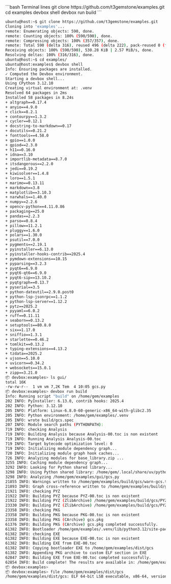 <CodeGroup>
  ```bash Terminal lines
  git clone https://github.com/t3gemstone/examples.git
  cd examples
  devbox shell
  devbox run build
  ```

  ```bash Output lines
  ubuntu@host:~$ git clone https://github.com/t3gemstone/examples.git
  Cloning into 'examples'...
  remote: Enumerating objects: 590, done.
  remote: Counting objects: 100% (590/590), done.
  remote: Compressing objects: 100% (357/357), done.
  remote: Total 590 (delta 316), reused 496 (delta 222), pack-reused 0 (from 0)
  Receiving objects: 100% (590/590), 530.28 KiB | 2.57 MiB/s, done.
  Resolving deltas: 100% (316/316), done.
  ubuntu@host:~$ cd examples/
  ubuntu@host:examples$ devbox shell
  Info: Ensuring packages are installed.
  ✓ Computed the Devbox environment.
  Starting a devbox shell...
  Using CPython 3.12.10
  Creating virtual environment at: .venv
  Resolved 64 packages in 2ms
  Installed 58 packages in 8.24s
  + altgraph==0.17.4
  + anyio==4.9.0
  + click==8.2.1
  + contourpy==1.3.2
  + cycler==0.12.1
  + docstring-to-markdown==0.17
  + docutils==0.21.2
  + fonttools==4.58.0
  + gpio==1.0.0
  + gpiod==2.3.0
  + h11==0.16.0
  + idna==3.10
  + importlib-metadata==8.7.0
  + itsdangerous==2.2.0
  + jedi==0.19.2
  + kiwisolver==1.4.8
  + loro==1.5.1
  + marimo==0.13.11
  + markdown==3.8
  + matplotlib==3.10.3
  + narwhals==1.40.0
  + numpy==2.2.6
  + opencv-python==4.11.0.86
  + packaging==25.0
  + pandas==2.2.3
  + parso==0.8.4
  + pillow==11.2.1
  + pluggy==1.6.0
  + polars==1.30.0
  + psutil==7.0.0
  + pygments==2.19.1
  + pyinstaller==6.13.0
  + pyinstaller-hooks-contrib==2025.4
  + pymdown-extensions==10.15
  + pyparsing==3.2.3
  + pyqt6==6.9.0
  + pyqt6-qt6==6.9.0
  + pyqt6-sip==13.10.2
  + pyqtgraph==0.13.7
  + pyserial==3.5
  + python-dateutil==2.9.0.post0
  + python-lsp-jsonrpc==1.1.2
  + python-lsp-server==1.12.2
  + pytz==2025.2
  + pyyaml==6.0.2
  + ruff==0.11.11
  + seaborn==0.13.2
  + setuptools==80.8.0
  + six==1.17.0
  + sniffio==1.3.1
  + starlette==0.46.2
  + tomlkit==0.13.2
  + typing-extensions==4.13.2
  + tzdata==2025.2
  + ujson==5.10.0
  + uvicorn==0.34.2
  + websockets==15.0.1
  + zipp==3.21.0
  📦 devbox:examples> ls gui/
  total 16K
  -rw-rw-r--  1 vm vm 7,2K Tem  4 10:05 gcs.py
  📦 devbox:examples> devbox run build 
  Info: Running script "build" on /home/gem/examples
  202 INFO: PyInstaller: 6.13.0, contrib hooks: 2025.4
  202 INFO: Python: 3.12.10
  205 INFO: Platform: Linux-6.8.0-60-generic-x86_64-with-glibc2.35
  205 INFO: Python environment: /home/gem/examples/.venv
  205 INFO: wrote build/gcs.spec
  207 INFO: Module search paths (PYTHONPATH):
  719 INFO: checking Analysis
  719 INFO: Building Analysis because Analysis-00.toc is non existent
  719 INFO: Running Analysis Analysis-00.toc
  719 INFO: Target bytecode optimization level: 0
  719 INFO: Initializing module dependency graph...
  720 INFO: Initializing module graph hook caches...
  726 INFO: Analyzing modules for base_library.zip ...
  3255 INFO: Caching module dependency graph...
  3292 INFO: Looking for Python shared library...
  3298 INFO: Using Python shared library: /home/gem/.local/share/uv/python/cpython-3.12.10-linux-x86_64-gnu/lib/libpython3.12.so.1.0
  3298 INFO: Analyzing /home/gem/examples/gui/gcs.py
  21855 INFO: Warnings written to /home/gem/examples/build/gcs/warn-gcs.txt
  21893 INFO: Graph cross-reference written to /home/gem/examples/build/gcs/xref-gcs.html
  21921 INFO: checking PYZ
  21922 INFO: Building PYZ because PYZ-00.toc is non existent
  21922 INFO: Building PYZ (ZlibArchive) /home/gem/examples/build/gcs/PYZ-00.pyz
  23330 INFO: Building PYZ (ZlibArchive) /home/gem/examples/build/gcs/PYZ-00.pyz completed successfully.
  23358 INFO: checking PKG
  23358 INFO: Building PKG because PKG-00.toc is non existent
  23358 INFO: Building PKG (CArchive) gcs.pkg
  61376 INFO: Building PKG (CArchive) gcs.pkg completed successfully.
  61382 INFO: Bootloader /home/gem/examples/.venv/lib/python3.12/site-packages/PyInstaller/bootloader/Linux-64bit-intel/run
  61382 INFO: checking EXE
  61382 INFO: Building EXE because EXE-00.toc is non existent
  61382 INFO: Building EXE from EXE-00.toc
  61382 INFO: Copying bootloader EXE to /home/gem/examples/dist/gcs
  61382 INFO: Appending PKG archive to custom ELF section in EXE
  62847 INFO: Building EXE from EXE-00.toc completed successfully.
  62854 INFO: Build complete! The results are available in: /home/gem/examples/dist
  📦 devbox:examples> 
  📦 devbox:examples> file /home/gem/examples/dist/gcs 
  /home/gem/examples/dist/gcs: ELF 64-bit LSB executable, x86-64, version 1 (SYSV), dynamically linked, interpreter /lib64/ld-linux-x86-64.so.2, for GNU/Linux 3.2.0, BuildID[sha1]=4457c553620a25b2fdf6b49658b64edb4cd3f053, stripped
  ```

</CodeGroup>
